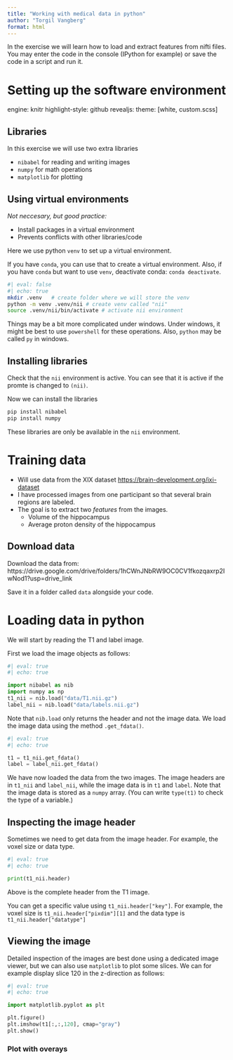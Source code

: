 ```yaml
---
title: "Working with medical data in python"
author: "Torgil Vangberg"
format: html
---
```


In the exercise we will learn how to load and extract features from nifti files. You may enter the  code in the console (IPython for example) or save the code in a script and run it.

# Setting up the software environment 
engine: knitr
highlight-style: github
revealjs:
        theme: [white, custom.scss]

## Libraries

In this exercise we will use two extra libraries

-   `nibabel` for reading and writing images
-   `numpy` for math operations
-   `matplotlib` for plotting

## Using virtual environments {.smaller}

*Not neccesary, but good practice:*

-   Install packages in a virtual environment
-   Prevents conflicts with other libraries/code

Here we use python `venv` to set up a virtual environment.

::: callout-note
If you have `conda`, you can use that to create a virtual environment. Also, if you have `conda` but want to use `venv`, deactivate conda: `conda deactivate`. 
:::

```bash
#| eval: false
#| echo: true
mkdir .venv   # create folder where we will store the venv
python -m venv .venv/nii # create venv called "nii" 
source .venv/nii/bin/activate # activate nii environment
```


::: callout-note
Things may be a bit more complicated under windows.
Under windows, it might be best to use `powershell` for these operations. Also, `python` may be called `py` in windows.
:::


## Installing libraries

Check that the `nii` environment is active. You can see that it is active if the promte is changed to `(nii)`.

Now we can install the libraries

```.bash
pip install nibabel
pip install numpy
```

These libraries are only be available in the `nii` environment.

# Training data

-   Will use data from the XIX dataset [https://brain-development.org/ixi-dataset](%5Bhttps://brain-development.org/ixi-dataset/%5D)
-   I have processed images from one participant so that several brain regions are labeled.
-   The goal is to extract two *features* from the images.
    -   Volume of the hippocampus
    -   Average proton density of the hippocampus

## Download data
Download the data from: https://drive.google.com/drive/folders/1hCWnJNbRW9OC0CV1fkozqaxrp2IwNod1?usp=drive_link 

Save it in a folder called `data` alongside your code. 

# Loading data in python
We will start by reading the T1 and label image.

First we load the image objects as follows:

```python
#| eval: true
#| echo: true

import nibabel as nib
import numpy as np
t1_nii = nib.load("data/T1.nii.gz")
label_nii = nib.load("data/labels.nii.gz")
```

Note that `nib.load` only returns the header and not the image data. We load the image data using the method `.get_fdata()`.

```python
#| eval: true
#| echo: true

t1 = t1_nii.get_fdata()
label = label_nii.get_fdata()
```

We have now loaded the data from the two images. The image headers are in `t1_nii` and `label_nii`, while the image data is in `t1` and `label`. Note that the image data is stored as a `numpy` array. (You can write `type(t1)` to check the type of a variable.) 


## Inspecting the image header
Sometimes we need to get data from the image header. For example, the voxel size or data type. 

```python
#| eval: true
#| echo: true

print(t1_nii.header)
```

Above is the complete header from the T1 image. 

You can get a specific value using `t1_nii.header["key"]`. For example, the voxel size is `t1_nii.header["pixdim"][1]` and the data type is `t1_nii.header["datatype"]`

## Viewing the image
Detailed inspection of the images are best done using a dedicated image viewer, but we can also use `matplotlib` to plot some slices. We can for example display slice 120 in the z-direction as follows:  

```python
#| eval: true
#| echo: true

import matplotlib.pyplot as plt

plt.figure()
plt.imshow(t1[:,:,120], cmap="gray")
plt.show()
```

### Plot with overays



